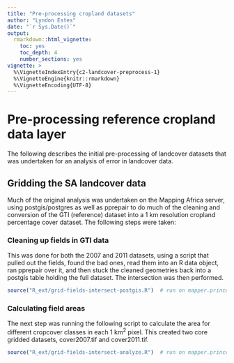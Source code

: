 ```yaml
---
title: "Pre-processing cropland datasets"
author: "Lyndon Estes"
date: "`r Sys.Date()`"
output: 
  rmarkdown::html_vignette:
    toc: yes
    toc_depth: 4
    number_sections: yes
vignette: >
  %\VignetteIndexEntry{c2-landcover-preprocess-1}
  %\VignetteEngine{knitr::rmarkdown}
  %\VignetteEncoding{UTF-8}
---
```


# Pre-processing reference cropland data layer
<!-- This analysis was undertaken to determine the bias in satellite-derived landcover products at different
spatial scales, using GeoTerraImage's cropland maps for South Africa to assess this error.-->
The following describes the initial pre-processing of landcover datasets that was undertaken for an analysis of error in landcover data. 

## Gridding the SA landcover data
Much of the original analysis was undertaken on the Mapping Africa server, using postgis/postgres as well as pprepair to do much of the cleaning and conversion of the GTI (reference) dataset into a 1 km resolution cropland percentage cover dataset. The following steps were taken: 

### Cleaning up fields in GTI data
This was done for both the 2007 and 2011 datasets, using a script that pulled out the fields, found the bad ones, read them into an R data object, ran pprepair over it, and then stuck the cleaned geometries back into a postgis table holding the full dataset. The intersection was then performed. 

```r
source("R_ext/grid-fields-intersect-postgis.R")  # run on mapper.princeton.edu
```

### Calculating field areas 

The next step was running the following script to calculate the area for different cropcover classes in each 1 km^2^ pixel.  This created two core gridded datasets, cover2007.tif and cover2011.tif. 

```r
source("R_ext/grid-fields-intersect-analyze.R")  # run on mapper.princeton.edu
```



